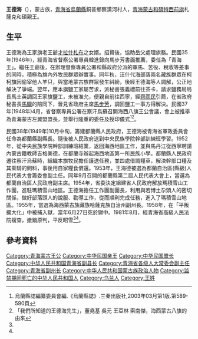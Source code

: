 '''王德海'''（{{bd|1908年||1958年|6月27日|}}），蒙古族，[[青海省|青海省]][[烏蘭縣|烏蘭縣]]銅普鄉察漢河村人，[[青海蒙古|青海蒙古]][[和碩特西前旗|和碩特西前旗]]札薩克和碩親王。

== 生平 ==

王德海為王家旗老王爺[[才拉什札布|才拉什札布]]之女婿。招贅後，協助岳父處理旗務。民國35年(1946年)，經青海省督察公署專員韓進錄向馬步芳書面推薦，委任為「青海王」。繼任王爺後，在辦理督察專員公署和縣政府分派的軍馬、苦役、稅收等差事的同時，積極為旗內外牧民群眾辦實事。同年秋，汪什代海部落兩名藏族群眾在柯柯旗因偷宰他人羊只，與當地蒙古族群眾發生糾紛，後經王德海等人調解，公正地解決了爭端。翌年，應本旗鹽工家屬苦求，派秘書張義禮前往茶卡，請求鹽務局局長馬土英調回王家旗鹽工，未被准允，便親自前往西寧，經[[齊雨民|齊雨民]]引薦，在省政府秘書長[[馬驥|馬驥]]的陪同下，晉見省政府主席[[馬步芳|馬步芳]]，調回鹽工一事方得解決。民國37年(1948年)4月，省督察專員公署在察汗烏蘇召開海西八旗王公會議，會上被推舉為青海蒙古左翼盟盟長，並舉行隆重的委任及授印儀式<ref name="a1">烏蘭縣誌編纂委員會編.《烏蘭縣誌》.三秦出版社,2003年03月第1版.第589-590頁</ref><ref name="a2">「我們所知道的王德海先生」，董堯基 吳元 王亞林 索南傑，海西蒙古八旗的由來</ref>。

民國38年(1949年)10月中旬，籌建都蘭縣人民政府，王德海被青海省軍政委員會任命為都蘭縣副縣長。隨後被人民政府送到中央民族學院幹部訓練班學習。1952年，從中央民族學院幹部訓練班結業，返回海西地區工作，並與馬丹江從西寧聘請內蒙古籍教師吉格美德，在都蘭寺辦起海西地區第一所民族小學。都蘭縣人民政府遷往察汗烏蘇時，組織本旗牧民擔任護送任務，並四處借調糧草，解決幹部口糧及其乘騎的飼料，事後用自家糧食償還。1953年，王海德被選為都蘭自治區(縣級)人民代表大會籌委會副主任。同年9月召開的都蘭縣第二屆人民代表大會上，當選為都蘭自治區人民政府副主席。1954年，省委決定組建省人民政府解放瑪積雪山工作團，進駐瑪積雪山地區。王德海擔任工作團副團長，利用與若博土尕頭人的密切關係，做好部落頭人的說服、勸導工作，從而順利完成任務，進入了瑪積雪山地區。1955年，當選為海西蒙古族藏族哈薩克族自治州副州長。1958年，在「平叛擴大化」中被捕入獄，當年6月27日死於獄中。1981年8月，經青海省高級人民法院複查，撤銷原判，平反昭雪<ref name="a1"/><ref name="a2"/>。

== 參考資料 ==
{{reflist}}

{{DEFAULTSORT:W}}
[[Category:青海蒙古王公|Category:青海蒙古王公]]
[[Category:中华民国亲王|Category:中华民国亲王]]
[[Category:中华民国盟长|Category:中华民国盟长]]
[[Category:中华人民共和国青海省副县长|Category:中华人民共和国青海省副县长]]
[[Category:青海省各级人大常委会副主任|Category:青海省各级人大常委会副主任]]
[[Category:青海省副州长|Category:青海省副州长]]
[[Category:中华人民共和国蒙古族政治人物|Category:中华人民共和国蒙古族政治人物]]
[[Category:监禁期间死亡的中华人民共和国人|Category:监禁期间死亡的中华人民共和国人]]
[[Category:乌兰人|Category:乌兰人]]
[[Category:王姓|Category:王姓]]